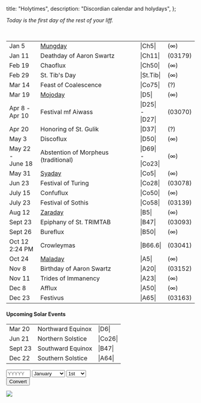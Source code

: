   title: "Holytimes",
  description: "Discordian calendar and holydays",
};

_<span id="ddate">Today is the first day of the rest of your liff.</span>_

<br /><table width="100%">

<tr><td className="nowrap">Jan 5</td><td><a href="/read/beati#hongmeng">Mungday</a></td><td>|Ch5|</td><td>(∞)</td></tr>
<tr><td className="nowrap">Jan 11</td><td>Deathday of Aaron Swartz</td><td>|Ch11|</td><td>(03179)</td></tr>
<tr><td className="nowrap">Feb 19</td><td>Chaoflux</td><td>|Ch50|</td><td>(∞)</td></tr>
<tr><td className="nowrap">Feb 29</td><td>St. Tib's Day</td><td>|St.Tib|</td><td>(∞)</td></tr>
<tr><td className="nowrap">Mar 14</td><td>Feast of Coalescence</td><td>|Co75|</td><td>(?)</td></tr>
<tr><td className="nowrap">Mar 19</td><td><a href="/read/beati#vanvanmojo">Mojoday</a></td><td>|D5|</td><td>(∞)</td></tr>
<tr><td className="nowrap">Apr 8 -<br />Apr 10</td><td>Festival mf Aiwass</td><td>|D25| -<br />|D27|</td><td>(03070)</td></tr>
<tr><td className="nowrap">Apr 20</td><td>Honoring of St. Gulik</td><td>|D37|</td><td>(?)</td></tr>
<tr><td className="nowrap">May 3</td><td>Discoflux</td><td>|D50|</td><td>(∞)</td></tr>
<tr><td className="nowrap">May 22 -<br />June 18</td><td>Abstention of Morpheus (traditional)</td><td>|D69| -<br />|Co23|</td><td>(∞)</td></tr>
<tr><td className="nowrap">May 31</td><td><a href="/read/beati#srisyadasti">Syaday</a></td><td>|Co5|</td><td>(∞)</td></tr>
<tr><td className="nowrap">Jun 23</td><td>Festival of Turing</td><td>|Co28|</td><td>(03078)</td></tr>
<tr><td className="nowrap">July 15</td><td>Confuflux</td><td>|Co50|</td><td>(∞)</td></tr>
<tr><td className="nowrap">July 23</td><td>Festival of Sothis</td><td>|Co58|</td><td>(03139)</td></tr>
<tr><td className="nowrap">Aug 12</td><td><a href="/read/beati#zarathud">Zaraday</a></td><td>|B5|</td><td>(∞)</td></tr>
<tr><td className="nowrap">Sept 23</td><td>Epiphany of St. TRIMTAB</td><td>|B47|</td><td>(03093)</td></tr>
<tr><td className="nowrap">Sept 26</td><td>Bureflux</td><td>|B50|</td><td>(∞)</td></tr>
<tr><td className="nowrap">Oct 12<br />2:24 PM</td><td>Crowleymas</td><td>|B66.6|</td><td>(03041)</td></tr>
<tr><td className="nowrap">Oct 24</td><td><a href="/read/beati#mal-1">Maladay</a></td><td>|A5|</td><td>(∞)</td></tr>
<tr><td className="nowrap">Nov 8</td><td>Birthday of Aaron Swartz</td><td>|A20|</td><td>(03152)</td></tr>
<tr><td className="nowrap">Nov 11</td><td>Trides of Immanency</td><td>|A23|</td><td>(∞)</td></tr>
<tr><td className="nowrap">Dec 8</td><td>Afflux</td><td>|A50|</td><td>(∞)</td></tr>
<tr><td className="nowrap">Dec 23</td><td>Festivus</td><td>|A65|</td><td>(03163)</td></tr>
</table>

#### Upcoming Solar Events

<table width="100%">
  <tr>
    <td>Mar 20</td>
    <td>Northward Equinox</td>
    <td>|D6|</td>
  </tr>
  <tr>
    <td>Jun 21</td>
    <td>Northern Solstice</td>
    <td>|Co26|</td>
  </tr>
  <tr>
    <td>Sept 23</td>
    <td>Southward Equinox</td>
    <td>|B47|</td>
  </tr>
  <tr>
    <td>Dec 22</td>
    <td>Southern Solstice</td>
    <td>|A64|</td>
  </tr>
</table>

<div className="well">
  <form onsubmit="findDdate(this); return false;">
    <input
      type="text"
      maxlength="5"
      size="5"
      name="year"
      placeholder="YYYYY"
      id="dyear"
    ></input>
    <select name="month">
      <option value="0">January</option>
      <option value="1">February</option>
      <option value="2">March</option>
      <option value="3">April</option>
      <option value="4">May</option>
      <option value="5">June</option>
      <option value="6">July</option>
      <option value="7">August</option>
      <option value="8">September</option>
      <option value="9">October</option>
      <option value="10">November</option>
      <option value="11">December</option>
    </select>
    <select name="day">
      <option value="1">1st</option>
      <option value="2">2nd</option>
      <option value="3">3rd</option>
      <option value="4">4th</option>
      <option value="5">5th</option>
      <option value="6">6th</option>
      <option value="7">7th</option>
      <option value="8">8th</option>
      <option value="9">9th</option>
      <option value="10">10th</option>
      <option value="11">11th</option>
      <option value="12">12th</option>
      <option value="13">13th</option>
      <option value="14">14th</option>
      <option value="15">15th</option>
      <option value="16">16th</option>
      <option value="17">17th</option>
      <option value="18">18th</option>
      <option value="19">19th</option>
      <option value="20">20th</option>
      <option value="21">21st</option>
      <option value="22">22nd</option>
      <option value="23">23rd</option>
      <option value="24">24th</option>
      <option value="25">25th</option>
      <option value="26">26th</option>
      <option value="27">27th</option>
      <option value="28">28th</option>
      <option value="29">29th</option>
      <option value="30">30th</option>
      <option value="31">31st</option>
    </select>
    <br />
    <input type="submit" value="Convert"></input>
    <br />
    <div className="results"></div>
  </form>
</div>

<img
  src="/image/time.jpg"
  data-link="https://secure.flickr.com/photos/5tein/1100742634/"
  data-source="Mr_Stein - Flickr"
  className="flush"
  data-license="https://creativecommons.org/licenses/by-nc-sa/2.0/"
/>
